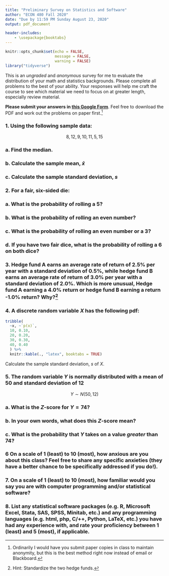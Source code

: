 ```yaml
---
title: "Preliminary Survey on Statistics and Software"
author: "ECON 480 Fall 2020"
date: "Due by 11:59 PM Sunday August 23, 2020"
output: pdf_document

header-includes:
    - \usepackage{booktabs}
---
```


```r
knitr::opts_chunk$set(echo = FALSE,
                      message = FALSE,
                      warning = FALSE)
library("tidyverse")
```

This is an *ungraded* and *anonymous* survey for me to evaluate the distribution of your math and statistics backgrounds. Please complete all problems to the best of your ability. Your responses will help me craft the course to see which material we need to focus on at greater length, especially review material.

**Please submit your answers in [this Google Form](https://forms.gle/nkPXZvWYPvB8TrwM6)**. Feel free to download the PDF and work out the problems on paper first.^[Ordinarily I would have you submit paper copies in class to maintain anonymity, but this is the best method right now instead of email or Blackboard.]

### 1. Using the following sample data: 
 
$$8, 12, 9, 10, 11, 5, 15$$

### a. Find the median. 
### b. Calculate the sample mean, $\bar{x}$
### c. Calculate the sample standard deviation, $s$ 

\clearpage

### 2. For a fair, six-sided die:

### a. What is the probability of rolling a 5?
### b. What is the probability of rolling an even number?
### c. What is the probability of rolling an even number or a 3?
### d. If you have two fair dice, what is the probability of rolling a 6 on both dice?

\clearpage

### 3. Hedge fund A earns an average rate of return of 2.5% per year with a standard deviation of 0.5%, while hedge fund B earns an average rate of return of 3.0% per year with a standard deviation of 2.0\%. Which is more unusual, Hedge fund A earning a 4.0% return or hedge fund B earning a return -1.0% return? Why?^[Hint: Standardize the two hedge funds.]

\clearpage

### 4. A discrete random variable $X$ has the following pdf:

```r
tribble(
  ~x, ~`p(x)`,
  10, 0.10,
  20, 0.20,
  30, 0.30,
  40, 0.40
  ) %>%
  knitr::kable(., "latex", booktabs = TRUE)
```

Calculate the sample standard deviation, $s$ of $X$.

\clearpage

### 5. The random variable $Y$ is normally distributed with a mean of 50 and standard deviation of 12

$$Y \sim N (50,12)$$

### a. What is the $Z$-score for $Y=74$?
### b. In your own words, what does this $Z$-score mean?
### c. What is the probability that $Y$ takes on a value *greater* than 74?

\clearpage

### 6 On a scale of 1 (least) to 10 (most), how anxious are you about this class? Feel free to share any specific anxieties (they have a better chance to be specifically addressed if you do!). 

\vspace{2in}

### 7. On a scale of 1 (least) to 10 (most), how familiar would you say you are with computer programming and/or statistical software? 

\vspace{2in}

### 8. List any statistical software packages (e.g. R, Microsoft Excel, Stata, SAS, SPSS, Minitab, etc.) and any programming languages (e.g. html, php, C/++, Python, LaTeX, etc.) you have had any experience with, and rate your proficiency between 1 (least) and 5 (most), if applicable. 
